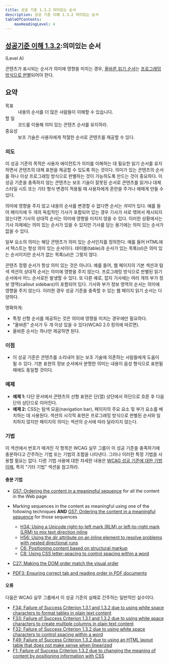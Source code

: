 ```yaml
---
title: 성공 기준 1.3.2 의미있는 순서
description: 성공 기준 이해 1.3.2 의미있는 순서
tableOfContents:
    maxHeadingLevel: 4
---
```



## [성공기준 이해 1.3.2](https://w3.org/TR/WCAG22#meaningful-sequence):의미있는 순서 

(Level A)

<Card title="성공 기준 (SC)"></Card>

콘텐츠가 표시되는 순서가 의미에 영향을 미치는 경우, [올바른 읽기 순서](../../../glossary/correct-reading-sequence)는 [프로그래밍 방식으로 판별](../../../glossary/programmatically-determined)되어야 한다.

## 요약

<dl>
<dt>목표</dt>
<dd>내용의 순서를 더 많은 사람들이 이해할 수 있습니다.</dd>
<dt>할 일</dt>
<dd>코드를 이용해 의미 있는 콘텐츠 순서를 유지하라.</dd>
<dt>중요성</dt>
<dd>보조 기술은 사용자에게 적절한 순서로 콘텐츠를 제공할 수 있다.</dd>
</dl>

### 의도

이 성공 기준의 목적은 사용자 에이전트가 의미를 이해하는 데 필요한 읽기 순서를 유지하면서 콘텐츠의 대체 표현을 제공할 수 있도록 하는 것이다. 의미가 있는 콘텐츠의 순서를 하나 이상 프로그래밍 방식으로 판별하는 것이 가능하도록 만드는 것이 중요하다. 이 성공 기준을 충족하지 않는 콘텐츠는 보조 기술이 잘못된 순서로 콘텐츠를 읽거나 대체 스타일 시트 또는 기타 형식 변경이 적용될 때 사용자에게 혼란을 주거나 헤매게 만들 수 있다.

의미에 영향을 주지 않고 내용의 순서를 변경할 수 없다면 순서는 *의미*가 있다. 예를 들어 페이지에 두 개의 독립적인 기사가 포함되어 있는 경우 기사가 서로 엮여서 제시되지 않는다면 기사의 상대적 순서는 의미에 영향을 미치지 않을 수 있다. 이러한 상황에서는 기사 자체에는 의미 있는 순서가 있을 수 있지만 기사를 담는 용기에는 의미 있는 순서가 없을 수 있다.

일부 요소의 의미는 해당 콘텐츠가 의미 있는 순서인지를 정의한다. 예를 들어 HTML에서 텍스트는 항상 의미 있는 순서이다. 테이블(table)과 순서가 있는 목록(ol)은 의미 있는 순서이지만 순서가 없는 목록(ul)은 그렇지 않다.

콘텐츠 정렬 순서가 항상 의미 있는 것은 아니다. 예를 들어, 웹 페이지의 기본 섹션과 탐색 섹션의 상대적 순서는 의미에 영향을 주지 않는다. 프로그래밍 방식으로 판별된 읽기 순서에서 어느 순서로든 발생할 수 있다. 또 다른 예로, 잡지 기사에는 여러 개의 부가 정보 영역(callout sidebars)이 포함되어 있다. 기사와 부가 정보 영역의 순서는 의미에 영향을 주지 않는다. 이러한 경우 성공 기준을 충족할 수 있는 웹 페이지 읽기 순서는 다양하다.

명확하게:

*   특정 선형 순서를 제공하는 것은 의미에 영향을 미치는 경우에만 필요하다.
*   "올바른" 순서가 두 개 이상 있을 수 있다(WCAG 2.0 정의에 따르면).
*   올바른 순서는 하나만 제공하면 된다.

### 이점

*   이 성공 기준은 콘텐츠를 소리내어 읽는 보조 기술에 의존하는 사람들에게 도움이 될 수 있다. 기본 표현의 정보 순서에서 분명한 의미는 내용이 음성 형식으로 표현될 때에도 동일할 것이다.

### 예제

*   **예제 1:** 다단 문서에서 콘텐츠의 선형 표현은 단(열) 상단에서 하단으로 흐른 후 다음 단의 상단으로 이어진다.
*   **예제 2:** CSS는 탐색 모음(navigation bar), 페이지의 주요 요소 및 부가 요소를 배치하는 데 사용된다. 섹션의 시각적 표현은 프로그래밍 방식으로 판별된 순서와 일치하지 않지만 페이지의 의미는 섹션의 순서에 따라 달라지지 않는다.

### 기법

이 섹션에서 번호가 매겨진 각 항목은 WCAG 실무 그룹이 이 성공 기준을 충족하기에 충분하다고 간주하는 기법 또는 기법의 조합을 나타낸다. 그러나 이러한 특정 기법을 사용할 필요는 없다. 다른 기법 사용에 대한 자세한 내용은 [WCAG 성공 기준에 대한 기법 이해](understanding-techniques), 특히 "기타 기법" 섹션을 참고하라.

#### 충분 기법

*   [G57: Ordering the content in a meaningful sequence](https://www.w3.org/WAI/WCAG22/Techniques/general/G57) for all the content in the Web page
*   Marking sequences in the content as meaningful using one of the following techniques **AND** [G57: Ordering the content in a meaningful sequence](https://www.w3.org/WAI/WCAG22/Techniques/general/G57) for those sequences
    
    *   [H34: Using a Unicode right-to-left mark (RLM) or left-to-right mark (LRM) to mix text direction inline](https://www.w3.org/WAI/WCAG22/Techniques/html/H34)
    *   [H56: Using the dir attribute on an inline element to resolve problems with nested directional runs](https://www.w3.org/WAI/WCAG22/Techniques/html/H56)
    *   [C6: Positioning content based on structural markup](https://www.w3.org/WAI/WCAG22/Techniques/css/C6)
    *   [C8: Using CSS letter-spacing to control spacing within a word](https://www.w3.org/WAI/WCAG22/Techniques/css/C8)
*   [C27: Making the DOM order match the visual order](https://www.w3.org/WAI/WCAG22/Techniques/css/C27)
*   [PDF3: Ensuring correct tab and reading order in PDF documents](https://www.w3.org/WAI/WCAG22/Techniques/pdf/PDF3)

#### 오류

다음은 WCAG 실무 그룹에서 이 성공 기준의 실패로 간주하는 일반적인 실수이다.

*   [F34: Failure of Success Criterion 1.3.1 and 1.3.2 due to using white space characters to format tables in plain text content](https://www.w3.org/WAI/WCAG22/Techniques/failures/F34)
*   [F33: Failure of Success Criterion 1.3.1 and 1.3.2 due to using white space characters to create multiple columns in plain text content](https://www.w3.org/WAI/WCAG22/Techniques/failures/F33)
*   [F32: Failure of Success Criterion 1.3.2 due to using white space characters to control spacing within a word](https://www.w3.org/WAI/WCAG22/Techniques/failures/F32)
*   [F49: Failure of Success Criterion 1.3.2 due to using an HTML layout table that does not make sense when linearized](https://www.w3.org/WAI/WCAG22/Techniques/failures/F49)
*   [F1: Failure of Success Criterion 1.3.2 due to changing the meaning of content by positioning information with CSS](https://www.w3.org/WAI/WCAG22/Techniques/failures/F1)

